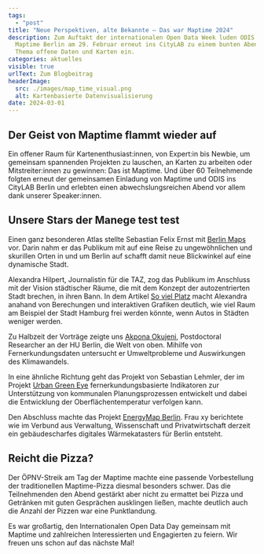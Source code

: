 ```yaml
---
tags:
  - "post"
title: "Neue Perspektiven, alte Bekannte – Das war Maptime 2024"
description: Zum Auftakt der internationalen Open Data Week luden ODIS und
  Maptime Berlin am 29. Februar erneut ins CityLAB zu einem bunten Abend rund um das
  Thema offene Daten und Karten ein.
categories: aktuelles
visible: true
urlText: Zum Blogbeitrag
headerImage:
  src: ./images/map_time_visual.png
  alt: Kartenbasierte Datenvisualisierung
date: 2024-03-01
---
```


## Der Geist von Maptime flammt wieder auf

Ein offener Raum für Kartenenthusiast:innen, von Expert:in bis Newbie, um gemeinsam spannenden Projekten zu lauschen, an Karten zu arbeiten oder Mitstreiter:innen zu gewinnen: Das ist Maptime. Und über 60 Teilnehmende folgten erneut der gemeinsamen Einladung von Maptime und ODIS ins CityLAB Berlin und erlebten einen abwechslungsreichen Abend vor allem dank unserer Speaker:innen.



<ImageSection
  src={image1}
  caption="Full House im CityLAB Berlin"
  fullWidth
/>

## Unsere Stars der Manege test test

Einen ganz besonderen Atlas stellte Sebastian Felix Ernst mit [Berlin Maps](https://ruby-press.com/shop/berlin-maps/) vor. Darin nahm er das Publikum mit auf eine Reise zu ungewöhnlichen und skurillen Orten in und um Berlin auf schafft damit neue Blickwinkel auf eine dynamische Stadt. 

Alexandra Hilpert, Journalistin für die TAZ, zog das Publikum im Anschluss mit der Vision städtischer Räume, die mit dem Konzept der autozentrierten Stadt brechen, in ihren Bann. In dem Artikel [So viel Platz](https://taz.de/Was-Staedte-durch-weniger-Autos-gewinnen/!5986938/) macht Alexandra anahand von Berechungen und interaktiven Grafiken deutlich, wie viel Raum am Beispiel der Stadt Hamburg frei werden könnte, wenn Autos in Städten weniger werden.

Zu Halbzeit der Vorträge zeigte uns [Akpona Okujeni](https://www.iri-thesys.org/research/research-projects/climate-and-water-under-change/), Postdoctoral Researcher an der HU Berlin, die Welt von oben. Mihilfe von Fernerkundungsdaten untersucht er Umweltprobleme und Auswirkungen des Klimawandels. 

In eine ähnliche Richtung geht das Projekt von Sebastian Lehmler, der im Projekt [Urban Green Eye](https://urbangreeneye.lup-umwelt.de) fernerkundungsbasierte Indikatoren zur Unterstützung von kommunalen Planungsprozessen entwickelt und dabei die Entwicklung der Oberflächentemperatur verfolgen kann.

Den Abschluss machte das Projekt [EnergyMap Berlin](https://energymap-berlin.de). Frau xy berichtete wie im Verbund aus Verwaltung, Wissenschaft und Privatwirtschaft derzeit ein gebäudescharfes digitales Wärmekatasters für Berlin entsteht.


<ImageSection
  src={image2}
  caption="Spannende Vorträge von Tim Hönig, Thomas Tursics und Michael Kreil"
/>

## Reicht die Pizza?

Der ÖPNV-Streik am Tag der Maptime machte eine passende Vorbestellung der traditionellen Maptime-Pizza diesmal besonders schwer. Das die Teilnehmenden den Abend gestärkt aber nicht zu ermattet bei Pizza und Getränken mit guten Gesprächen ausklingen ließen, machte deutlich auch die Anzahl der Pizzen war eine Punktlandung.

Es war großartig, den Internationalen Open Data Day gemeinsam mit Maptime und zahlreichen Interessierten und Engagierten zu feiern. Wir freuen uns schon auf das nächste Mal!


<ImageSection
  src={image3}
  caption="Postkartendruck mit dem Projekt Kiezcolors"
/>


<ImageSection
  src={image4}
  caption="Datenvisualisierung als Postkartenmotiv"
/>


<ImageSection
  src={image5}
  caption="Gemütlicher Ausklang bei Pizza"
/>